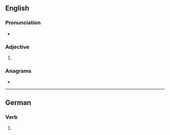 ==English==

===Pronunciation===
* {{IPA|/ˈdɪmɪst/|lang=en}}

===Adjective===
{{head|en|adjective superlative form}}

# {{en-superlative of|dim}}

===Anagrams===
* {{anagrams|en|stimmed}}

----

==German==

===Verb===
{{head|de|verb form}}

# {{de-verb form of|dimmen|2|s|k1}}